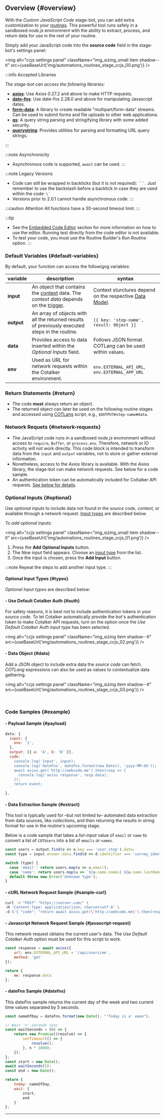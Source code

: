 

## Overview {#overview}

With the _Custom JavaScript Code_ stage-bot, you can add extra customization to your [routines](/docs/documentation/automation/admin_routine). This powerful tool runs safely in a sandboxed _node.js_ environment with the ability to extract, process, and return data for use in the rest of your routine. 

Simply add your JavaScript code into the **source code** field in the stage-bot's settings panel:

<img alt="ccjs settings panel" className="img_sizing_small item shadow--tl" src={useBaseUrl('img/automations_routines_stage_ccjs_00.png')} />
<br/>

:::info Accepted Libraries

_The stage-bot can access the following libraries:_
- [**axios**](https://axios-http.com/): Use Axios 0.27.2 and above to make HTTP requests.
- [**date-fns**](https://date-fns.org/): Use date-fns 2.28.0 and above for manipulating Javascript dates.
- [**form-data**](https://www.npmjs.com/package/form-data): A library to create readable "multipart/form-data" streams. Can be used to submit forms and file uploads to other web applications.
- [**qs**](https://www.npmjs.com/package/qs): A query string parsing and stringifying library with some added security.
- [**querystring**](https://nodejs.org/api/querystring.html): Provides utilities for parsing and formatting URL query strings.

:::

:::note Asynchronicity
- Asynchronous code is supported, `await` can be used.
:::

:::note Legacy Versions
- Code can still be wrapped in backticks (but it is not required): ` ``` `. Just remember to use the backslash before a backtick in case they are used within the code: ``` \` ```
- Versions prior to 2.0.1 cannot handle asynchronous code.
:::

:::caution Attention
All functions have a 30-second timeout limit.
:::

:::tip
- See the [Embedded Code Editor](/docs/documentation/automation/code_editor) section for more information on how to use the editor. Running test directly from the code editor is not available.
- To test your code, you must use the Routine Builder's _Run Routine_ option.
:::

### Default Variables {#default-variables}
By default, your function can access the followigng variables:

variable | description | syntax
--- | --- | ---
**input** | An object that contains the [context](/docs/documentation/automation/cotlang/triggers_and_contexts) data. The _context data_ depends on the [trigger](/docs/documentation/automation/cotlang/triggers_and_contexts). | Context sturctures depend on the respective [Data Model](/docs/documentation/models/overview_model).
**output** | An array of objects with all the returned results of previously executed steps in the routine. | `[{ key: 'step-name', result: Object }]`
**data** | Provides access to data inserted within the _Optional Inputs_ field. | Follows JSON format. COTLang can be used within values.
**env** | Used as URL for network requests within the Cotalker environment. | `env.EXTERNAL_API_URL`, `env.EXTERNAL_APP_URL`

### Return Statements {#return}
- The code **must** always return an object. 
- The returned object can later be used on the following routine stages and accessed using [COTLang](/docs/documentation/automation/cotlang/admin_cotlang) script, e.g., `$OUTPUT#step-name#data`.

### Network Requets {#network-requests}
- The JavaScript code runs in a sandboxed _node.js_ environment without access to `require`, `Buffer`, or `process.env`. Therefore, network or IO activity will not work directly. This code block is intended to transform data from the `input` and `output` variables, not to store or gather external information.
- Nonetheless, access to the _Axios_ library is available. With the _Axios_ library, the stage-bot can make network requests. See below for a code sample.
- An authentication token can be automatically included for Coltalker API requests. [See below for details](#auth).

### Optional Inputs {#optional}
Use _optional inputs_ to include data not found in the _source code_, _context_, or available through a network request. [Input types](#types) are described below.

_To add optional inputs:_

<img alt="ccjs settings panel" className="img_sizing_small item shadow--tl" src={useBaseUrl('img/automations_routines_stage_ccjs_01.png')} />
<br/>

<div className="margin margin-left--lg">

1. Press the **Add Optional Inputs** button.
2. The _New input_ field appears. Choose an [input type](#types) from the list.
3. Once the input is chosen, press the **Add Input** button.

:::note
Repeat the steps to add another input type.
:::

<div className="alert alert--secondary">

#### <span className="hero__subtitle">Optional Input Types</span> {#types}

_Optional Input types_ are described below:

#### - Use Default Cotalker Auth {#auth}
For safety reasons, it is best not to include authentication tokens in your _source code_. To let Cotalker automatically provide the bot's authentication token to make Cotalker API requests, turn on the option once the _Use Default Cotalker Auth_ input type has been selected.

<img alt="ccjs settings panel" className="img_sizing item shadow--tl" src={useBaseUrl('img/automations_routines_stage_ccjs_02.png')} />
<br/>

#### - Data Object {#data}
Add a JSON object to include extra data the _source code_ can fetch. _COTLang_ expressions can also be used as values to contextualize data gathering.

<img alt="ccjs settings panel" className="img_sizing item shadow--tl" src={useBaseUrl('img/automations_routines_stage_ccjs_03.png')} />
<br/>

</div>
<br/>

</div>

### Code Samples {#example}

#### - Payload Sample {#payload}
```javascript
data: {
  input: {
    one: '1',
  },
  output: [{ a: 'A', b: 'B' }],
  code: `
    console.log('input', input);
    console.log('dateFns', dateFns.format(new Date(), 'yyyy-MM-dd'));
    await axios.get('http://webcode.me').then(resp => {
      console.log('axios response', resp.data);
    });
    return event;
  `
},
```

#### - Data Extraction Sample {#extract}
This tool is typically used for –but not limited to– automated data extraction from data sources, like _collections_, and then returning the results in string format for use in the routine's upcoming stage.

Below is a code sample that takes a _list-input_ value of `email` or `name` to convert a list of `COTUsers` into a list of `emails` or `names`.

```javascript
const users = output.find(o => o.key === 'user_step').data;
const type = input.answer.data.find(d => d.identifier === 'survey_identifier').result;

switch (type) {
  case 'email': return users.map(u => u.email);
  case 'name': return users.map(u => `${u.name.names} ${u.name.lastName || ''}`);
  default throw new Error('Unknown type');
}
```

#### - cURL Network Request Sample {#sample-curl}
```bash
curl -X "POST" "https://server.com/" \
-H 'Content-Type: application/json; charset=utf-8' \
-d $'{ "code": "return await axios.get(\'http://webcode.me\').then(resp => { return resp.data;});"}'
```

#### - Javascript Network Request Sample {#javascript-request}
This network request obtains the current user's data. The _Use Default Cotalker Auth_ option must be used for this script to work.
```javascript
const response = await axios({
    url: env.EXTERNAL_API_URL + '/api/users/me',
    method: 'get'
});

return {
    me: response.data
};
```

#### - dateFns Sample {#datefns}
This _dateFns_ sample returns the current day of the week and two current time values separated by 5 seconds. 
```javascript
const nameOfDay = dateFns.format(new Date(), "'Today is a' eeee");

// Wait 'n' seconds sync
const waitSeconds = (n) => {
    return new Promise((resolve) => {
        setTimeout(() => {
            resolve();
        }, n * 1000);
    });
};
const start = new Date();
await waitSeconds(5);
const end = new Date();

return {
    today: nameOfDay,
    wait: {
        start,
        end
    }
};
```


-----------
